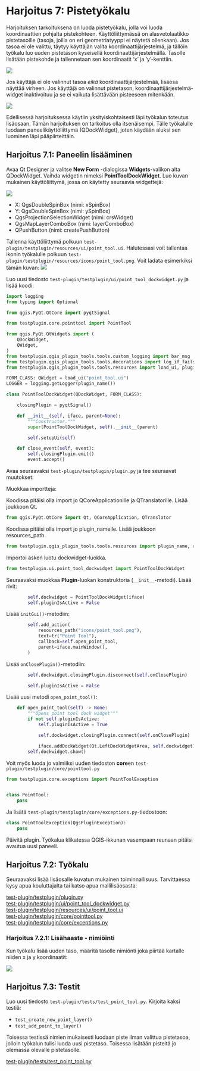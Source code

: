 # Harjoitus 7: Pistetyökalu

Harjoituksen tarkoituksena on luoda pistetyökalu, jolla voi luoda koordinaattien
pohjalta pistekohteen. Käyttöliittymässä on alasvetolaatikko pistetasoille
(tasoja, joilla on eri geometriatyyppi ei näytetä ollenkaan).
Jos tasoa ei ole valittu, täytyy käyttäjän valita koordinaattijärjestelmä, ja
tällöin työkalu luo uuden pistetason kyseisellä koordinaattijärjestelmällä.
Tasolle lisätään pistekohde ja tallennetaan sen koordinaatit 'x' ja 'y'-kenttiin.

![](img/harjoitus_7/image1.gif)

Jos käyttäjä ei ole valinnut tasoa _eikä_ koordinaattijärjestelmää, lisäosa
näyttää virheen. Jos käyttäjä on valinnut pistetason, koordinaattijärjestelmä-widget
inaktivoituu ja se ei vaikuta lisättävään pisteeseen mitenkään.

![](img/harjoitus_7/image2.gif)

Edellisessä harjoituksessa käytiin yksityiskohtaisesti läpi
työkalun toteutus lisäosaan. Tämän harjoituksen on tarkoitus
olla itsenäisempi. Tälle työkalulle luodaan paneelikäyttöliittymä
(QDockWidget), joten käydään aluksi sen luominen läpi pääpiirteittäin.

## Harjoitus 7.1: Paneelin lisääminen

Avaa Qt Designer ja valitse **New Form** -dialogissa **Widgets**-valikon
alta QDockWidget. Vaihda widgetin nimeksi **PointToolDockWidget**.
Luo kuvan mukainen käyttöliittymä, jossa on käytetty seuraavia
widgettejä:

![](img/harjoitus_7/image3.png)

* X: QgsDoubleSpinBox (nimi: xSpinBox)
* Y: QgsDoubleSpinBox (nimi: ySpinBox)
* QgsProjectionSelectionWidget (nimi: crsWidget)
* QgsMapLayerComboBox (nimi: layerComboBox)
* QPushButton (nimi: createPushButton)

Tallenna käyttöliittymä polkuun `test-plugin/testplugin/resources/ui/point_tool.ui`.
Halutessasi voit tallentaa ikonin työkalulle polkuun `test-plugin/testplugin/resources/icons/point_tool.png`.
Voit ladata esimerkiksi tämän kuvan: ![](img/harjoitus_7/image4.png)

Luo uusi tiedosto `test-plugin/testplugin/ui/point_tool_dockwidget.py` ja lisää koodi:

::: code-box
```python
import logging
from typing import Optional

from qgis.PyQt.QtCore import pyqtSignal

from testplugin.core.pointtool import PointTool

from qgis.PyQt.QtWidgets import (
    QDockWidget,
    QWidget,
)
from testplugin.qgis_plugin_tools.tools.custom_logging import bar_msg
from testplugin.qgis_plugin_tools.tools.decorations import log_if_fails
from testplugin.qgis_plugin_tools.tools.resources import load_ui, plugin_name

FORM_CLASS: QWidget = load_ui("point_tool.ui")
LOGGER = logging.getLogger(plugin_name())

class PointToolDockWidget(QDockWidget, FORM_CLASS):

    closingPlugin = pyqtSignal()

    def __init__(self, iface, parent=None):
        """Constructor."""
        super(PointToolDockWidget, self).__init__(parent)

        self.setupUi(self)

    def close_event(self, event):
        self.closingPlugin.emit()
        event.accept()
```
:::

Avaa seuraavaksi `test-plugin/testplugin/plugin.py` ja tee seuraavat
muutokset:

Muokkaa importteja:

Koodissa pitäisi olla import jo QCoreApplicationille ja QTranslatorille.
Lisää joukkoon Qt.

::: code-box
```python
from qgis.PyQt.QtCore import Qt, QCoreApplication, QTranslator
```
:::

Koodissa pitäisi olla import jo plugin_namelle.
Lisää joukkoon resources_path.

::: code-box
```python
from testplugin.qgis_plugin_tools.tools.resources import plugin_name, resources_path
```
:::

Importoi äsken luotu dockwidget-luokka.

::: code-box
```python
from testplugin.ui.point_tool_dockwidget import PointToolDockWidget
```
:::

Seuraavaksi muokkaa **Plugin**-luokan konstruktoria (`__init__`-metodi).
Lisää rivit:

::: code-box
```python
        self.dockwidget = PointToolDockWidget(iface)
        self.pluginIsActive = False

```
:::

Lisää `initGui()`-metodiin:

::: code-box
```python
        self.add_action(
            resources_path("icons/point_tool.png"),
            text=tr("Point Tool"),
            callback=self.open_point_tool,
            parent=iface.mainWindow(),
        )
```
:::

Lisää `onClosePlugin()`-metodiin:

::: code-box
```python
        self.dockwidget.closingPlugin.disconnect(self.onClosePlugin)

        self.pluginIsActive = False
```
:::

Lisää uusi metodi `open_point_tool()`:

::: code-box
```python
    def open_point_tool(self) -> None:
        """Opens point tool dock widget"""
        if not self.pluginIsActive:
            self.pluginIsActive = True

            self.dockwidget.closingPlugin.connect(self.onClosePlugin)

            iface.addDockWidget(Qt.LeftDockWidgetArea, self.dockwidget)
        self.dockwidget.show()
```
:::

Voit myös luoda jo valmiiksi uuden tiedoston **core**en
`test-plugin/testplugin/core/pointtool.py`

::: code-box
```python
from testplugin.core.exceptions import PointToolException


class PointTool:
    pass
```
:::

Ja lisätä `test-plugin/testplugin/core/exceptions.py`-tiedostoon:

::: code-box
```python
class PointToolException(QgsPluginException):
    pass
```
:::

Päivitä plugin. Työkalua klikatessa QGIS-ikkunan vasempaan reunaan
pitäisi avautua uusi paneeli.

## Harjoitus 7.2: Työkalu

Seuraavaksi lisää lisäosalle kuvatun mukainen toiminnallisuus.
Tarvittaessa kysy apua kouluttajalta tai katso apua mallilisäosasta:

[test-plugin/testplugin/plugin.py](https://github.com/GispoCoding/pyqgis-training-sample-plugin/blob/feature-2/sampleplugin/plugin.py)                                                 \
[test-plugin/testplugin/ui/point_tool_dockwidget.py](https://github.com/GispoCoding/pyqgis-training-sample-plugin/blob/feature-2/sampleplugin/ui/point_tool_dockwidget.py)             \
[test-plugin/testplugin/resources/ui/point_tool.ui](https://github.com/GispoCoding/pyqgis-training-sample-plugin/blob/feature-2/sampleplugin/resources/ui/point_tool.ui)               \
[test-plugin/testplugin/core/pointtool.py](https://github.com/GispoCoding/pyqgis-training-sample-plugin/blob/c019b85ed7c7bb66b799f633e139d790f3ab21d0/sampleplugin/core/pointtool.py)  \
[test-plugin/testplugin/core/exceptions.py](https://github.com/GispoCoding/pyqgis-training-sample-plugin/blob/feature-2/sampleplugin/core/exceptions.py)                               \

### Harjoitus 7.2.1: Lisähaaste - nimiöinti

Kun työkalu lisää uuden taso, määritä tasolle nimiönti joka
piirtää kartalle niiden x ja y koordinaatit:

![](img/harjoitus_7/image5.png)

## Harjoitus 7.3: Testit

Luo uusi tiedosto `test-plugin/tests/test_point_tool.py`.
Kirjoita kaksi testiä:

* `test_create_new_point_layer()`
* `test_add_point_to_layer()`

Toisessa testissä nimien mukaisesti luodaan piste ilman valittua
pistetasoa, jolloin työkalun tulisi luoda uusi pistetaso.
Toisessa lisätään pisteitä jo olemassa olevalle pistetasolle.

[test-plugin/tests/test_point_tool.py](https://github.com/GispoCoding/pyqgis-training-sample-plugin/blob/feature-2-tests/tests/test_point_tool.py)

